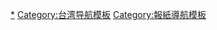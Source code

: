 {{Navbox
|name    = 臺灣報紙
|state = {{{state|autocollapse}}}
|title   = [[台灣報紙列表|台灣報刊]]
|listclass = hlist
|group1  = 三大報
|list1   = {{Navbox subgroup
 |groupstyle = width:2em; text-align:left
 |liststyle = width:auto; text-align:left
 |group1  = [[聯合報系]]
 |list1   =
* [[聯合報]]
* [[經濟日報 (台灣)|經濟日報]]
* [[聯合新聞網]]
 |group2  = [[自由時報|自由報系]]
 |list2   =
* [[自由時報]]
* [[台北時報]]（Taipei Times）
* [[自由電子報]]
 |group3  = [[旺旺中時媒體集團]]
 |list3   =
* [[中國時報]]（含[[旺報]]）
* [[工商時報]]
* [[中時新聞網]]
}}
|group2  = [[機關報]]
|list2   =
* [[中央通訊社]]
* [[青年日報]]
|group3  = 其它
|list3   = {{Navbox subgroup
 |groupstyle = width:2em; text-align:left
 |liststyle = width:auto; text-align:left
 |group1  = 綜合時事類
 |list1   =
* [[臺灣時報]]
* [[民眾日報]]
* [[台灣新生報]]
* [[中華日報]]
* [[週刊編集]]
* [[大纪元时报]]
* [[新新聞]]
* [[美麗島電子報]]
* [[鏡週刊]]
* [[新頭殼]]
* [[風傳媒]]
* [[信傳媒]]
* [[上報]]
* [[芋傳媒]]
* [[民報 (2014年)|民報]]
* [[NOWnews今日新聞]]
* [[ETtoday新聞雲]]
* [[地球圖輯隊]]
* [[關鍵評論網]]
* [[滔新聞]]
* [[放言]]
* [[台灣立報]]
* [[大成報]]
* [[自立晚報]]
* [[貝傳媒]]
* [[更生日報]]
* [[大华网路报]]
* [[新頭條]]
 |group2  = 文教體育類
 |list2   =
* [[國語日報]]
* [[國語週刊]]
* [[中學生報]]
* [[麗台運動報]]
 |group3  = 財經科技類
 |list3   =
* [[今周刊]]
* [[商業周刊 (臺灣)|商業周刊]]
* [[北美智權報]]
* [[理財周刊]]
* [[非凡商業周刊]]
* [[電子商務時報]]
* [[電子時報]]
* [[INSIDE 硬塞的網路趨勢觀察]]
* [[科技新報]]
* [[資安人]]
 |group4  = 社會議題類
 |list4   =
* [[苦勞網]]
* [[報導者]]
* [[焦點事件]]
 |group5  = 農業環境類
 |list5   =
* [[上下游新聞市集|上下游News&Market]]
* [[臺灣環境資訊協會|環境資訊電子報]]
* [[農傳媒]]
 |group6  = 宗教類
 |list6   =
* [[台灣教會公報]]
* [[人間福報]]
* [[基督教論壇報]]
* [[天主教周報]]
* [[國度復興報]]
* [[台灣醒報]]
* [[基督教今日報]]
* [[風向新聞]]
* [[經典雜誌]]
 |group7  = 外文出版類
 |list7   =
* [[台北時報]]
* [[英文台灣日報]]
* [[英文中國郵報]]
 |group8  = 境外媒體
 |list8   =
* [[端傳媒]]
* [[東網]]
* [[中國評論通訊社]]
|group9  = 僅於網路出版
 |list9   =
* [[蘋果日報 (台灣)|台灣蘋果日報]]
*[[風傳媒]]
*[[信傳媒]]
*[[關鍵評論網]]
* [[上報]]
* [[呷新聞]]
* [[芋傳媒]]
* [[民報 (2014年)|民報]]
* [[NOWnews今日新聞]]
* [[ETtoday新聞雲]]
* [[地球圖輯隊]]
* [[端傳媒]]
* [[壹週刊 (台灣)|壹週刊]]
}}
|group4  = 結束營運
|list4   = 
* [[首都早報]]
* [[中央日報]]
* [[中央網路報]]
* [[中時晚報]]
* [[聯合晚報]]
* [[大華晚報]]
* [[民族晚報]]
* [[台灣日報]]
* [[玉山周報]]
* [[民生報]]
* [[自立早報]]
* [[台灣新聞報]]
* [[可樂新聞]]
* [[Upaper]]
* [[爽報 (台灣)|爽報]]
* [[讀報]]
* [[新台灣新聞周刊]]
* [[潮人物]]
* [[勁報]]
* [[周刊王]]
* [[時報周刊]]
* [[立場新聞]]
}}<noinclude>
[[Category:台湾报纸|*]]
[[Category:台湾导航模板]]
[[Category:報紙導航模板]]
</noinclude>